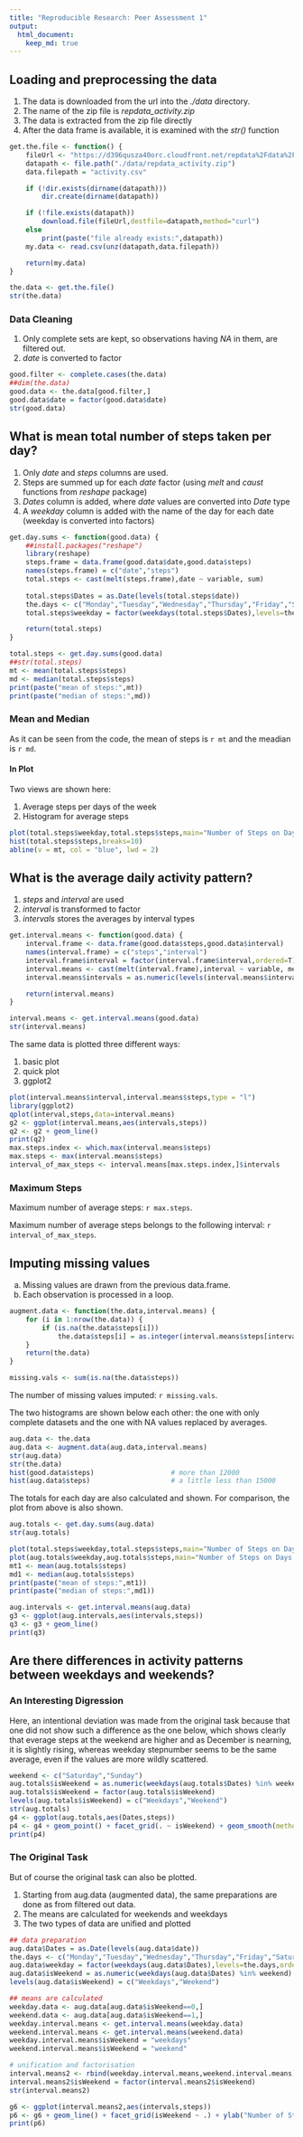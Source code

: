 ```yaml
---
title: "Reproducible Research: Peer Assessment 1"
output: 
  html_document:
    keep_md: true
---
```


## Loading and preprocessing the data

1. The data is downloaded from the url into the _./data_ directory.
2. The name of the zip file is _repdata_activity.zip_
3. The data is extracted from the zip file directly
4. After the data frame is available, it is examined with the _str()_ function

```R
get.the.file <- function() {
    fileUrl <- "https://d396qusza40orc.cloudfront.net/repdata%2Fdata%2Factivity.zip"
    datapath <- file.path("./data/repdata_activity.zip")
    data.filepath = "activity.csv"

    if (!dir.exists(dirname(datapath)))
        dir.create(dirname(datapath))

    if (!file.exists(datapath))
        download.file(fileUrl,destfile=datapath,method="curl")
    else
        print(paste("file already exists:",datapath))
    my.data <- read.csv(unz(datapath,data.filepath))

    return(my.data)
}

the.data <- get.the.file()
str(the.data)
```

### Data Cleaning

1. Only complete sets are kept, so observations having _NA_ in them, are filtered out.
2. _date_ is converted to factor

```R
good.filter <- complete.cases(the.data)
##dim(the.data)
good.data <- the.data[good.filter,]
good.data$date = factor(good.data$date)
str(good.data)
```

## What is mean total number of steps taken per day?

1. Only _date_ and _steps_ columns are used.
2. Steps are summed up for each _date_ factor (using _melt_ and _caust_ functions from _reshape_ package)
3. _Dates_ column is added, where _date_ values are converted into _Date_ type
4. A _weekday_ column is added with the name of the day for each date (weekday is converted into factors)

```R
get.day.sums <- function(good.data) {
    ##install.packages("reshape")
    library(reshape)
    steps.frame = data.frame(good.data$date,good.data$steps)
    names(steps.frame) = c("date","steps")
    total.steps <- cast(melt(steps.frame),date ~ variable, sum)
   
    total.steps$Dates = as.Date(levels(total.steps$date))
    the.days <- c("Monday","Tuesday","Wednesday","Thursday","Friday","Saturday","Sunday") 
    total.steps$weekday = factor(weekdays(total.steps$Dates),levels=the.days,ordered=T)

    return(total.steps)
}

total.steps <- get.day.sums(good.data)
##str(total.steps)
mt <- mean(total.steps$steps)
md <- median(total.steps$steps)
print(paste("mean of steps:",mt))
print(paste("median of steps:",md))
```

### Mean and Median

As it can be seen from the code, the mean of steps is `r mt` and the meadian is `r md`.

#### In Plot

Two views are shown here:

1. Average steps per days of the week
2. Histogram for average steps

```R
plot(total.steps$weekday,total.steps$steps,main="Number of Steps on Days of the Week",xlab="Days",ylab="Average Steps",type = "l")
hist(total.steps$steps,breaks=10)
abline(v = mt, col = "blue", lwd = 2)
```

## What is the average daily activity pattern?

1. _steps_ and _interval_ are used
2. _interval_ is transformed to factor
3. _intervals_ stores the averages by interval types

```R
get.interval.means <- function(good.data) {
    interval.frame <- data.frame(good.data$steps,good.data$interval)
    names(interval.frame) = c("steps","interval")
    interval.frame$interval = factor(interval.frame$interval,ordered=T)
    interval.means <- cast(melt(interval.frame),interval ~ variable, mean)
    interval.means$intervals = as.numeric(levels(interval.means$interval))

    return(interval.means)
}

interval.means <- get.interval.means(good.data)
str(interval.means)
```

The same data is plotted three different ways:

1. basic plot
2. quick plot
3. ggplot2

```R
plot(interval.means$interval,interval.means$steps,type = "l")
library(ggplot2)
qplot(interval,steps,data=interval.means)
g2 <- ggplot(interval.means,aes(intervals,steps))
q2 <- g2 + geom_line()
print(q2)
max.steps.index <- which.max(interval.means$steps)
max.steps <- max(interval.means$steps)
interval_of_max_steps <- interval.means[max.steps.index,]$intervals
```

### Maximum Steps

Maximum number of average steps: `r max.steps`.

Maximum number of average steps belongs to the following interval: `r interval_of_max_steps`.

## Imputing missing values

a. Missing values are drawn from the previous data.frame.
b. Each observation is processed in a loop.

```R
augment.data <- function(the.data,interval.means) {
    for (i in 1:nrow(the.data)) {
        if (is.na(the.data$steps[i]))
            the.data$steps[i] = as.integer(interval.means$steps[interval.means$interval==the.data$interval[i]])
    }
    return(the.data)
}

missing.vals <- sum(is.na(the.data$steps))
```

The number of missing values imputed: `r missing.vals`.

The two histograms are shown below each other: the one with only complete datasets and the one with NA values replaced by averages.

```R
aug.data <- the.data
aug.data <- augment.data(aug.data,interval.means)
str(aug.data)
str(the.data)
hist(good.data$steps)                   # more than 12000
hist(aug.data$steps)                    # a little less than 15000
```

The totals for each day are also calculated and shown. For comparison, the plot from above is also shown.

```R
aug.totals <- get.day.sums(aug.data)
str(aug.totals)

plot(total.steps$weekday,total.steps$steps,main="Number of Steps on Days of the Week (complete sets)",xlab="Days",ylab="Average Steps")
plot(aug.totals$weekday,aug.totals$steps,main="Number of Steps on Days of the Week (augmented)",xlab="Days",ylab="Average Steps")
mt1 <- mean(aug.totals$steps)
md1 <- median(aug.totals$steps)
print(paste("mean of steps:",mt1))
print(paste("median of steps:",md1))

aug.intervals <- get.interval.means(aug.data)
g3 <- ggplot(aug.intervals,aes(intervals,steps))
q3 <- g3 + geom_line()
print(q3)
```

## Are there differences in activity patterns between weekdays and weekends?

### An Interesting Digression

Here, an intentional deviation was made from the original task because that one did not show such a difference as the one below, which shows clearly that everage steps at the weekend are higher and as December is nearning, it is slightly rising, whereas weekday stepnumber seems to be the same average, even if the values are more wildly scattered.

```R
weekend <- c("Saturday","Sunday")
aug.totals$isWeekend = as.numeric(weekdays(aug.totals$Dates) %in% weekend)
aug.totals$isWeekend = factor(aug.totals$isWeekend)
levels(aug.totals$isWeekend) = c("Weekdays","Weekend")
str(aug.totals)
g4 <- ggplot(aug.totals,aes(Dates,steps))
p4 <- g4 + geom_point() + facet_grid(. ~ isWeekend) + geom_smooth(method = "lm")
print(p4)
```

### The Original Task

But of course the original task can also be plotted.

1. Starting from aug.data (augmented data), the same preparations are done as from filtered out data.
2. The means are calculated for weekends and weekdays
3. The two types of data are unified and plotted

```R
## data preparation
aug.data$Dates = as.Date(levels(aug.data$date))
the.days <- c("Monday","Tuesday","Wednesday","Thursday","Friday","Saturday","Sunday")
aug.data$weekday = factor(weekdays(aug.data$Dates),levels=the.days,ordered=T)
aug.data$isWeekend = as.numeric(weekdays(aug.data$Dates) %in% weekend)
levels(aug.data$isWeekend) = c("Weekdays","Weekend")

## means are calculated
weekday.data <- aug.data[aug.data$isWeekend==0,]
weekend.data <- aug.data[aug.data$isWeekend==1,]
weekday.interval.means <- get.interval.means(weekday.data)
weekend.interval.means <- get.interval.means(weekend.data)
weekday.interval.means$isWeekend = "weekdays"
weekend.interval.means$isWeekend = "weekend"

# unification and factorisation
interval.means2 <- rbind(weekday.interval.means,weekend.interval.means)
interval.means2$isWeekend = factor(interval.means2$isWeekend)
str(interval.means2)

g6 <- ggplot(interval.means2,aes(intervals,steps))
p6 <- g6 + geom_line() + facet_grid(isWeekend ~ .) + ylab("Number of Steps")
print(p6)
```